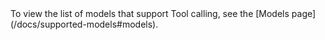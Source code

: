<Info title="Models supporting Tool Calling">
To view the list of models that support Tool calling, see the [Models page](/docs/supported-models#models).
</Info>
